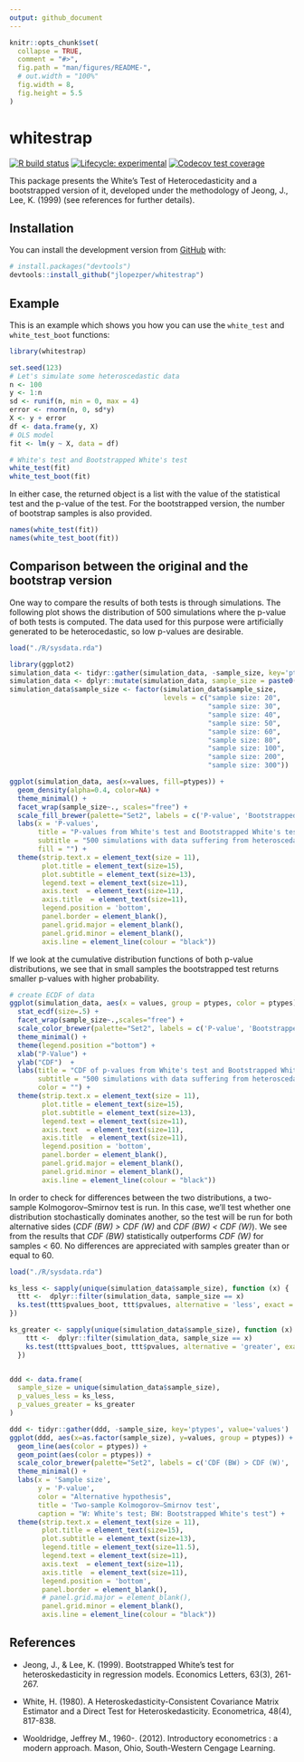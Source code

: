 ```yaml
---
output: github_document
---
```


```r
knitr::opts_chunk$set(
  collapse = TRUE,
  comment = "#>",
  fig.path = "man/figures/README-",
  # out.width = "100%"
  fig.width = 8, 
  fig.height = 5.5
)
```

# whitestrap

<!-- badges: start -->
[![R build status](https://github.com/jlopezper/whitestrap/workflows/R-CMD-check/badge.svg)](https://github.com/jlopezper/whitestrap/actions)
[![Lifecycle: experimental](https://img.shields.io/badge/lifecycle-experimental-orange.svg)](https://www.tidyverse.org/lifecycle/#experimental)
[![Codecov test coverage](https://codecov.io/gh/jlopezper/whitestrap/branch/master/graph/badge.svg)](https://codecov.io/gh/jlopezper/whitestrap?branch=master)
<!-- badges: end -->

This package presents the White's Test of Heterocedasticity and a bootstrapped version of it, developed under the methodology of Jeong, J., Lee, K. (1999) (see references for further details).

## Installation

You can install the development version from [GitHub](https://github.com/) with: 

``` r
# install.packages("devtools")
devtools::install_github("jlopezper/whitestrap")
```
## Example

This is an example which shows you how you can use the `white_test` and `white_test_boot` functions:

```r
library(whitestrap)

set.seed(123)
# Let's simulate some heteroscedastic data
n <- 100
y <- 1:n
sd <- runif(n, min = 0, max = 4)
error <- rnorm(n, 0, sd*y)
X <- y + error
df <- data.frame(y, X)
# OLS model
fit <- lm(y ~ X, data = df)
```

```r
# White's test and Bootstrapped White's test
white_test(fit)
white_test_boot(fit)
```

In either case, the returned object is a list with the value of the statistical test and the p-value of the test. For the bootstrapped version, the number of bootstrap samples is also provided. 

```r
names(white_test(fit))
names(white_test_boot(fit))
```

## Comparison between the original and the bootstrap version

One way to compare the results of both tests is through simulations. The following plot shows the distribution of 500 simulations where the p-value of both tests is computed. The data used for this purpose were artificially generated to be heterocedastic, so low p-values are desirable. 

```r
load("./R/sysdata.rda")

library(ggplot2)
simulation_data <- tidyr::gather(simulation_data, -sample_size, key='ptypes', value='values')
simulation_data <- dplyr::mutate(simulation_data, sample_size = paste0('sample size: ', sample_size))
simulation_data$sample_size <- factor(simulation_data$sample_size, 
                                      levels = c("sample size: 20",
                                                 "sample size: 30",
                                                 "sample size: 40",
                                                 "sample size: 50",
                                                 "sample size: 60",
                                                 "sample size: 80",
                                                 "sample size: 100",
                                                 "sample size: 200",
                                                 "sample size: 300"))

ggplot(simulation_data, aes(x=values, fill=ptypes)) +
  geom_density(alpha=0.4, color=NA) +
  theme_minimal() +
  facet_wrap(sample_size~., scales="free") +
  scale_fill_brewer(palette="Set2", labels = c('P-value', 'Bootstrapped p-value')) +
  labs(x = 'P-values',
       title = "P-values from White's test and Bootstrapped White's test",
       subtitle = "500 simulations with data suffering from heteroscedasticity",
       fill = "") +
  theme(strip.text.x = element_text(size = 11),
        plot.title = element_text(size=15),
        plot.subtitle = element_text(size=13),
        legend.text = element_text(size=11),
        axis.text  = element_text(size=11),
        axis.title  = element_text(size=11),
        legend.position = 'bottom',
        panel.border = element_blank(),
        panel.grid.major = element_blank(),
        panel.grid.minor = element_blank(),
        axis.line = element_line(colour = "black"))
```

If we look at the cumulative distribution functions of both p-value distributions, we see that in small samples the bootstrapped test returns smaller p-values with higher probability. 

```r
# create ECDF of data
ggplot(simulation_data, aes(x = values, group = ptypes, color = ptypes))+
  stat_ecdf(size=.5) +
  facet_wrap(sample_size~.,scales="free") +
  scale_color_brewer(palette="Set2", labels = c('P-value', 'Bootstrapped p-value'))  +
  theme_minimal() +
  theme(legend.position ="bottom") +
  xlab("P-Value") +
  ylab("CDF")  +
  labs(title = "CDF of p-values from White's test and Bootstrapped White's test",
       subtitle = "500 simulations with data suffering from heteroscedasticity",
       color = "") +
  theme(strip.text.x = element_text(size = 11),
        plot.title = element_text(size=15),
        plot.subtitle = element_text(size=13),
        legend.text = element_text(size=11),
        axis.text  = element_text(size=11),
        axis.title  = element_text(size=11),
        legend.position = 'bottom',
        panel.border = element_blank(),
        panel.grid.major = element_blank(),
        panel.grid.minor = element_blank(),
        axis.line = element_line(colour = "black"))

```

In order to check for differences between the two distributions, a two-sample Kolmogorov–Smirnov test is run. In this case, we'll test whether one distribution stochastically dominates another, so the test will be run for both alternative sides (*CDF (BW) > CDF (W)* and *CDF (BW) < CDF (W)*). We see from the results that *CDF (BW)* statistically outperforms *CDF (W)* for samples < 60. No differences are appreciated with samples greater than or equal to 60.

```r
load("./R/sysdata.rda")

ks_less <- sapply(unique(simulation_data$sample_size), function (x) {
  ttt <-  dplyr::filter(simulation_data, sample_size == x)
  ks.test(ttt$pvalues_boot, ttt$pvalues, alternative = 'less', exact = TRUE)$p.value
})

ks_greater <- sapply(unique(simulation_data$sample_size), function (x) {
    ttt <-  dplyr::filter(simulation_data, sample_size == x)
    ks.test(ttt$pvalues_boot, ttt$pvalues, alternative = 'greater', exact = TRUE)$p.value
  })


ddd <- data.frame(
  sample_size = unique(simulation_data$sample_size),
  p_values_less = ks_less,
  p_values_greater = ks_greater
)

ddd <- tidyr::gather(ddd, -sample_size, key='ptypes', value='values')
ggplot(ddd, aes(x=as.factor(sample_size), y=values, group = ptypes)) +
  geom_line(aes(color = ptypes)) +
  geom_point(aes(color = ptypes)) +
  scale_color_brewer(palette="Set2", labels = c('CDF (BW) > CDF (W)', 'CDF (BW) < CDF (W)'))  +
  theme_minimal() +
  labs(x = 'Sample size',
       y = 'P-value',
       color = "Alternative hypothesis",
       title = 'Two-sample Kolmogorov–Smirnov test',
       caption = "W: White's test; BW: Bootstrapped White's test") +
  theme(strip.text.x = element_text(size = 11),
        plot.title = element_text(size=15),
        plot.subtitle = element_text(size=13),
        legend.title = element_text(size=11.5),
        legend.text = element_text(size=11),
        axis.text  = element_text(size=11),
        axis.title  = element_text(size=11),
        legend.position = 'bottom',
        panel.border = element_blank(),
        # panel.grid.major = element_blank(),
        panel.grid.minor = element_blank(),
        axis.line = element_line(colour = "black"))
```


## References

- Jeong, J., & Lee, K. (1999). Bootstrapped White’s test for heteroskedasticity in regression models. Economics Letters, 63(3), 261-267.

- White, H. (1980). A Heteroskedasticity-Consistent Covariance Matrix Estimator and a Direct Test for Heteroskedasticity. Econometrica, 48(4), 817-838.

- Wooldridge, Jeffrey M., 1960-. (2012). Introductory econometrics : a modern approach. Mason, Ohio, South-Western Cengage Learning.

